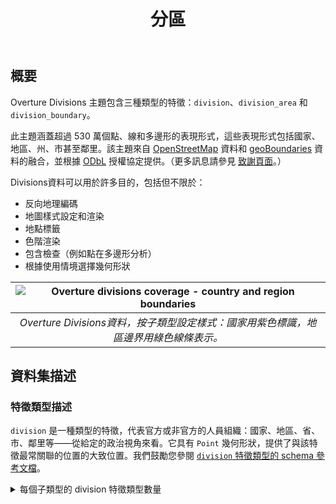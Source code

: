 ﻿---
title: 分區
---


## 概要

Overture Divisions 主題包含三種類型的特徵：`division`、`division_area` 和 `division_boundary`。

此主題涵蓋超過 530 萬個點、線和多邊形的表現形式，這些表現形式包括國家、地區、州、市甚至鄰里。該主題來自 [OpenStreetMap](https://www.openstreetmap.org/) 資料和 [geoBoundaries](https://www.geoboundaries.org/) 資料的融合，並根據 [ODbL](https://opendatacommons.org/licenses/odbl/) 授權協定提供。（更多訊息請參見 [致謝頁面](https://docs.overturemaps.org/attribution/)。）

Divisions資料可以用於許多目的，包括但不限於：
- 反向地理編碼
- 地圖樣式設定和渲染
- 地點標籤
- 色階渲染
- 包含檢查（例如點在多邊形分析）
- 根據使用情境選擇幾何形狀

| ![Overture divisions coverage - country and region boundaries](/img/divisions/divisions-admin0-admin1-coverage.png) | 
|:--:| 
| *Overture Divisions資料，按子類型設定樣式：國家用紫色標識，地區邊界用綠色線條表示。* | 

## 資料集描述

### 特徵類型描述 

`division` 是一種類型的特徵，代表官方或非官方的人員組織：國家、地區、省、市、鄰里等——從給定的政治視角來看。它具有 `Point` 幾何形狀，提供了與該特徵最常關聯的位置的大致位置。我們鼓勵您參閱 [`division` 特徵類型的 schema 參考文檔](/schema/reference/divisions/division)。

<details>
	<summary>每個子類型的 division 特徵類型數量</summary>

```
┌──────────────┬──────────────┐
│ count_star() │   subtype    │
│    int64     │   varchar    │
├──────────────┼──────────────┤
│      3215202 │ locality     │
│       771100 │ neighborhood │
│       196451 │ microhood    │
│        36974 │ county       │
│        18469 │ localadmin   │
│         3866 │ region       │
│          272 │ country      │
└──────────────┴──────────────┘
```
`division_area` 是一種類型的特徵，用於捕捉屬於 `division` 特徵的土地面積或土地和領海（海洋）的形狀。它具有 `Polygon` 或 `MultiPolygon` 幾何形狀。我們建議您參閱 [`division_area` 特徵類型的 schema 參考文檔](/schema/reference/divisions/division_area)。

<details>
	<summary>每個子類型的 division_area 特徵類型數量</summary>

```
┌──────────────┬──────────────┐
│ count_star() │   subtype    │
│    int64     │   varchar    │
├──────────────┼──────────────┤
│       540557 │ locality     │
│       385886 │ neighborhood │
│        36973 │ county       │
│        18470 │ localadmin   │
│         3866 │ region       │
│          272 │ country      │
└──────────────┴──────────────┘
```
</details>

`division_boundary` 是一種類型的特徵，表示兩個 `division` 特徵之間的共享邊界。它具有 `LineString` 幾何形狀。`division_boundary` 的幾何形狀要麼完全是非海洋的，要麼完全是海洋的。海洋邊界是非海洋邊界進入水域的延伸。請參閱 [`division_boundary` 特徵類型的 schema 參考文檔](/schema/reference/divisions/division_boundary)。

<details>
	<summary>每個子類型的 division_boundary 特徵類型數量</summary>

```
┌──────────────┬─────────┐
│ count_star() │ subtype │
│    int64     │ varchar │
├──────────────┼─────────┤
│        64107 │ county  │
│         7116 │ region  │
│          373 │ country │
└──────────────┴─────────┘
```
</details>

:::warning

`division_boundary`特徵類型在 2024 年 7 月的版本中引入。它取代了 `boundary` 特徵類型。

:::

### Subtype descriptions 

子類型可以表示每個特徵的行政級別，從 `country` 到 `microhood`。子類型還可以代表國家內的地點層級，並為 Divisions 提供標準化的地點定義。以下是 Divisions 主題中所有子類型的列表及其描述：

<details>
	<summary>divisions 主題中的所有子類型</summary>

| 子類型          | 描述                                                                                   | 範例                       |
| --------------- | -------------------------------------------------------------------------------------- | -------------------------- |
| **country**     | 最大的獨立主權單位。                                                                   | United States              |
| **dependency**  | 不完全是國家的子區域，但在國防、護照管控、社會津貼等方面依賴母國的地點。                 | 波多黎各自由邦 Puerto Rico                |
| **macroregion** | 多個地區的集合。這些主要存在於歐洲。                                                   | Scotland; Île-de-France    |
| **region**      | 州、省、地區。大多數國家中最大的子國家行政單位，除非它們有dependencies/macroregions。            | Alaska; Alberta            |
| **macrocounty** | 多個縣的集合。這些主要也存在於歐洲。                                               | Inverness                  |
| **county**      | 縣，大多數國家中最大的地方行政單位，除非它們有更大的縣級。                                 | Kings County, NY           |
| **localadmin**  | 在世界某些地區提供的一級政府，包含沒有自身權力的地區或人口稠密地區。通常但不僅限於歐洲。| Paris                      |
| **locality**    | 可能有或可能沒有自身行政權力的人口聚居地。(如果屬於地方管理區，則沒有。)               | Taipei                     |
| **borough**     | 地方性政府單位，低於 locality 類型。                                                         | Brooklyn, Queens, etc.     |
| **macrohood**   | 包含更小的鄰里類型分區的區域。                                                     | BoCoCa (Boerum Hill, Cobble Hill, and Carroll Gardens) |
| **neighborhood**| 一個社區。大多數社區都屬於此類型，除非有足夠細微的劃分以區分 macrohood 和/或 microhood。     | Cobble Hill                |
| **microhood**   | 包含在社區類型分區內的小型社區。                                                       | Gätjensort in Hamburg      |
</details>

### 資料欄位

截至2024年7月版本，Divisions GeoParquet 檔案中共有25個欄位。每個欄位都是資料中的一個屬性。

<details>
	<summary>Divisions GeoParquet 檔案中的所有欄位清單</summary>

| Property Name | Type | Description |
| -------- | -------- | ------- |
| **id** |string | A feature ID. This may be an ID associated with the Global Entity Reference System (GERS) if—and-only-if the feature represents an entity that is part of GERS.
| **geometry** | blob | A WKB representation of the entity's geometry - a Point, Polygon, MultiPolygon, or LineString.
| **bbox** | array | The bounding box of an entity's geometry, represented with float values, in a `xmin, xmax, ymin, ymax` format.
| **version** | integer | Version number of the feature, incremented in each Overture release where the geometry or attributes of this feature changed.
| **update_time** | string | Timestamp when the feature was last updated.
| **sources** | array | The array of source information for the properties of a given feature, with each entry being a source object which lists the property in JSON Pointer notation and the dataset that specific value came from. All features must have a root level source which is the default source if a specific property's source is not specified.
| **subtype** | string | Category of the division from a finite, hierarchical, ordered list of categories (e.g. country, region, locality, etc.) similar to a Who's on First placetype.
| **wikidata** | string | A wikidata ID if available, as found on https://www.wikidata.org/.
| **population** | integer | Population of the division.
| **names** | array | A primary name of the entity, and a set of optional name translations. Name translations are represented in key, value pairs, where the key is an ISO language code and the value is the translated name.
| **class** | string | A value to represent whether an entity represents a `maritime` or `land` feature.
| **division_ids** | list | A list of the two division IDs that share this division boundary.
| **is_disputed** | boolean | Indicator if there are entities disputing this division boundary. Information about entities disputing this boundary should be included in perspectives property. This property should also be true if boundary between two entities is unclear and this is "best guess". So having it true and no perspectives gives map creators reason not to fully trust the boundary, but use it if they have no other.
| **perspectives** | array | Political perspectives from which this division boundary is considered to be an accurate representation. If this property is absent, then this boundary is not known to be disputed from any political perspective. Consequently, there is only one boundary feature representing the entire real world entity. If this property is present, it means the boundary represents one of several alternative perspectives on the same real-world entity.
| **local_type** | string | Local name for the subtype property, optionally localized. This property is localized using a standard Overture names structure.
| **country** | string | ISO 3166-1 alpha-2 country code of the country or country-like entity, that this division represents or belongs to. If the entity this division represents has a country code, the country property contains it. If it does not, the country property contains the country code of the first division encountered by traversing the parent_division_id chain to the root.
| **region** | string | ISO 3166-2 principal subdivision code of the subdivision-like entity this division represents or belongs to. If the entity this division represents has a principal subdivision code, the region property contains it. If it does not, the region property contains the principal subdivision code of the first division encountered by traversing the parent_division_id chain to the root.
| **hierarchies** | Array | Hierarchies in which this division participates.
| **parent_division_id** | string | Division ID of this division's parent division. Not allowed for top-level divisions (countries) and required for all other divisions. The default parent division is the parent division as seen from the default political perspective, if there is one, and is otherwise chosen somewhat arbitrarily. The hierarchies property can be used to inspect the exhaustive list of parent divisions.
| **norms** | list | Collects information about local norms and rules within the division that are generally useful for mapping and map-related use cases. If the norms property or a desired sub-property of the norms property is missing on a division, but at least one of its ancestor divisions has the norms property and the desired sub-property, then the value from the nearest ancestor division may be assumed.
| **capital_division_ids** | array | Division IDs of this division's capital divisions. If present, this property will refer to the division IDs of the capital cities, county seats, etc. of a division.
| **division_id** | string | Division ID of the division this area belongs to.
| **filename** | string | Name of the S3 file being queried.
| **theme** | string | Name of the Overture theme being queried.
| **type** |  string | Name of the Overture feature type being queried.
</details>

## Data access and retrieval 

Overture's six data themes, including divisions, are freely available on both Amazon S3 and Microsoft Azure Blob Storage at these locations:

| Provider | Location |
| -------- | -------- |
| Amazon S3 | `s3://overturemaps-us-west-2/release/` |
| Azure Blob Storage | `https://overturemapswestus2.blob.core.windows.net/release/` |

Overture distributes its datasets as [GeoParquet](https://geoparquet.org/), a column-oriented spatial data format that is a backwards-compatible extension of [Apache Parquet](https://parquet.apache.org/). Parquet (and GeoParquet) is optimized for "cloud-native" queries, which means you can use many developer-friendly tools to efficiently fetch column "chunks" of cloud-hosted data. We encourage users who are new to GeoParquet to consult [this guide](https://guide.cloudnativegeo.org/geoparquet/).

[The Getting Data section of this documentation](https://docs.overturemaps.org/getting-data/) offers instructions for using several tools to access Overture data, including DuckDB and Overture's Python command-line tool. See examples below for divisions.

<Tabs>

<TabItem value="Python Command-line Tool" label="Python Command-line Tool" default>
You can find Overture's official Python command-line tool [here](https://github.com/OvertureMaps/overturemaps-py).

This tool helps to download Overture data within a region of interest and converts it to a few different file formats. In this example, a bounding box is passed to obtain all divisions data around Boston, MA:

```
overturemaps download --bbox=-71.068,42.353,-71.058,42.363 -f geojson --type=divisions -o boston.geojson
```

Right now there is only one option to the overturemaps utility: download. It will download Overture Maps data with an optional bounding box into the specified file format. When specifying a bounding box, only the minimum data is transferred. The result is streamed out and can handle arbitrarily large bounding boxes.

Command-line options:

- **--bbox** (optional): west, south, east, north longitude and latitude coordinates. When omitted the entire dataset for the specified type will be downloaded
- **-f** (required: one of "geojson", "geojsonseq", "geoparquet"): output format
- **--output/-o** (optional): Location of output file. When omitted output will be written to stdout.
- **--type/-t** (required): The Overture map data type to be downloaded. Examples of types are building for building footprints, place for POI places data, etc. Run overturemaps download --help for the complete list of allowed types

This downloads data directly from Overture's S3 bucket without interacting with any other servers. By including bounding box extents on each row in the Overture distribution, the underlying Parquet readers use the Parquet summary statistics to download the minimum amount of data necessary to extract data from the desired region.
</TabItem>

<TabItem value="DuckDB" label="DuckDB" default>
First, follow the [setup guide for DuckDB](/getting-data/duckdb/).
<QueryBuilder query={ToParquet}></QueryBuilder>
Note: Running this query will result in a ~6.4GB file.
</TabItem>

</Tabs>

## Data usage guidelines 

We recommend querying and downloading only the Overture data you need.
If you have a particular geographic area of interest, there are several options for using a simple bounding box to extract divisions data.

<Tabs>

<TabItem value="Overture Maps Explorer" label="Overture Maps Explorer" default>
To quickly view and download modest amounts of data, you can use the [Overture Maps Explorer website](https://explore.overturemaps.org/#15.07/41.89731/12.47626).

To download data: Pan to the area you are interested in, turn off the other layers, then click `Download Visible`.

This will download the area visible on your screen.

| ![Exploring divsions data in NYC](/img/divisions/divisions-us.gif) | 
|:--:| 
| *Exploring divisions data in NYC using [Overture's Explore tool](https://explore.overturemaps.org/#10.35/40.802/-73.9407).* |
</TabItem>

<TabItem value="Python Command-line Tool" label="Python Command-line Tool" default>
First, follow the [setup guide for the Python Command-line Tool](/getting-data/overturemaps-py/).

You can alter the `bbox` value to download a particular area.

```
overturemaps download --bbox=-71.068,42.353,-71.058,42.363 -f geojson --type=divisions -o boston.geojson
``` 
</TabItem>

<TabItem value="DuckDB" label="DuckDB" default>
First, follow the [setup guide for DuckDB](/getting-data/duckdb/).

DuckDB allows you to pass a bounding box in your query to select features in a specified geogrpahic area.

This example returns results for the country boundary between the US and Mexico:
<QueryBuilder query={BorderUSMX}></QueryBuilder>
</TabItem>

</Tabs>

## Data manipulation and analysis

Using these queries, you can get counts for each feature type in divisions.

<Tabs>

<TabItem value="total counts" label="total counts" default>
<QueryBuilder query={CountsPerType}></QueryBuilder>
</TabItem>

<TabItem value="division counts" label="division counts" default>
<QueryBuilder query={DivCounts}></QueryBuilder>
</TabItem>

<TabItem value="division_area counts" label="division_area counts" default>
<QueryBuilder query={DivAreaCounts}></QueryBuilder>
</TabItem>

<TabItem value="division_boundary counts" label="division_boundary counts" default>
<QueryBuilder query={BoundaryCounts}></QueryBuilder>
</TabItem>

</Tabs>

<Tabs>

<TabItem value="query using an Overture ID" label="query using an Overture ID" default>
<QueryBuilder query={SpecificFeature}></QueryBuilder>
</TabItem>

<TabItem value="query using an OSM ID" label="query using an OSM ID" default>
<QueryBuilder query={OSMLookUp}></QueryBuilder>
</TabItem>

</Tabs>

#### Exporting locality and neighborhood divisions to a local shapefile

This query will return a subset of fields and the geometry for each locality and neighborhood division entity in Denmark.

<details>
	<summary>Query</summary>
<QueryBuilder query={DenmarkLocalityNeighborhood}></QueryBuilder>
</details>

#### Exporting places data within Philadelphia to a local Parquet file

This query will return Places theme data for any place within the locality of Philadelphia

<details>
	<summary>Query</summary>
<QueryBuilder query={PhillyPlaces}></QueryBuilder>
</details>

## Revision history 
### Version info 

You can find the most recent release notes [here](https://docs.overturemaps.org/release/latest/).

## Support

### Feedback 

You can find a list of Overture repositories [here](https://github.com/orgs/OvertureMaps/repositories).

Discussions are generally reserved for broader conversations around the divisions project as a whole (supporting a new workflow, adding a dataset, null attributes).

Issues are generally reserved for more specific concerns with specific entities in the dataset (geometry validation, missing entities, duplicate entities) or country-specific concerns.

### Discussions 

You can start and add to discussions in each of the public Overture repositories. Some examples:

- **General Overture Discussions**: https://github.com/orgs/OvertureMaps/discussions
- **Data Discussions**: https://github.com/OvertureMaps/data/discussions
- **Schema Discussions**: https://github.com/OvertureMaps/schema/discussions

Discussions around Overture's divisions data should be filed in the Data repository.

### Issues 

You can start and add to issues in each of the public Overture repositories, too. Some examples:

- **Data Issues**: https://github.com/OvertureMaps/data/issues
- **Schema Issues**: https://github.com/OvertureMaps/schema/issues
- **Tiles issues**: https://github.com/OvertureMaps/overture-tiles/issues

Issues around Overture's divisions data should be filed in the data repository.